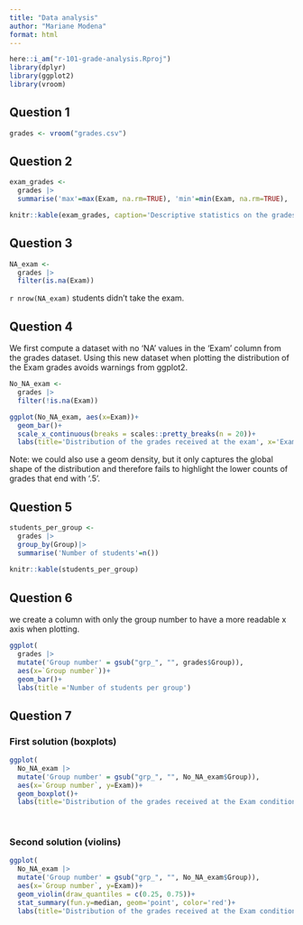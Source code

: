 ```yaml
---
title: "Data analysis"
author: "Mariane Modena"
format: html
---
```


```r
here::i_am("r-101-grade-analysis.Rproj")
library(dplyr)
library(ggplot2)
library(vroom)
```
## Question 1

```r
grades <- vroom("grades.csv")
```
## Question 2

```r
exam_grades <- 
  grades |>
  summarise('max'=max(Exam, na.rm=TRUE), 'min'=min(Exam, na.rm=TRUE), 'median'=median(Exam, na.rm=TRUE), 'mean'=mean(Exam, na.rm=TRUE))

knitr::kable(exam_grades, caption='Descriptive statistics on the grades received at the exam')
```
## Question 3

```r
NA_exam <- 
  grades |>
  filter(is.na(Exam))
```

`r nrow(NA_exam)` students didn't take the exam.

## Question 4

We first compute a dataset with no 'NA' values in the 'Exam' column from the grades dataset. Using this new dataset when plotting the distribution of the Exam grades avoids warnings from ggplot2.

```r
No_NA_exam <-
  grades |>
  filter(!is.na(Exam))
```


```r
ggplot(No_NA_exam, aes(x=Exam))+
  geom_bar()+
  scale_x_continuous(breaks = scales::pretty_breaks(n = 20))+
  labs(title='Distribution of the grades received at the exam', x='Exam grades' )
```
Note: we could also use a geom density, but it only captures the global shape of the distribution and therefore fails to highlight the lower counts of grades that end with '.5'.

## Question 5 

```r
students_per_group <-
  grades |>
  group_by(Group)|>
  summarise('Number of students'=n())
  
knitr::kable(students_per_group)
```

## Question 6 

we create a column with only the group number to have a more readable x axis when plotting.
```r
ggplot(
  grades |>
  mutate('Group number' = gsub("grp_", "", grades$Group)),
  aes(x=`Group number`))+
  geom_bar()+
  labs(title ='Number of students per group')

```

## Question 7

### First solution (boxplots)

```r
ggplot(
  No_NA_exam |>
  mutate('Group number' = gsub("grp_", "", No_NA_exam$Group)),
  aes(x=`Group number`, y=Exam))+
  geom_boxplot()+
  labs(title='Distribution of the grades received at the Exam conditionned by the group')
  
  
```

### Second solution (violins)

```r
ggplot(
  No_NA_exam |>
  mutate('Group number' = gsub("grp_", "", No_NA_exam$Group)),
  aes(x=`Group number`, y=Exam))+
  geom_violin(draw_quantiles = c(0.25, 0.75))+
  stat_summary(fun.y=median, geom='point', color='red')+
  labs(title='Distribution of the grades received at the Exam conditionned by the group')
```

